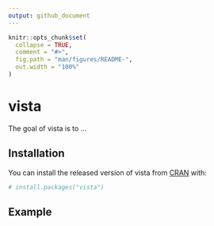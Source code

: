 ```yaml
---
output: github_document
---
```


<!-- README.md is generated from README.Rmd. Please edit that file -->

```r
knitr::opts_chunk$set(
  collapse = TRUE,
  comment = "#>",
  fig.path = "man/figures/README-",
  out.width = "100%"
)
```

# vista

<!-- badges: start -->
<!-- badges: end -->

The goal of vista is to ...

## Installation

You can install the released version of vista from [CRAN](https://CRAN.R-project.org) with:

``` r
# install.packages("vista")
```

## Example
